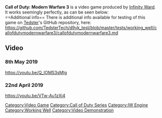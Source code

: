 <strong>Call of Duty: Modern Warfare 3</strong> is a video game produced by [[Infinity Ward]].<br />It works seemingly perfectly, as can be seen below:
<br />
==Additional info==
There is additional info available for testing of this game on [[User:Tedster|Tedster]]'s GitHub repository, here:
<br />
https://github.com/TedsterTech/d9vk_test/blob/master/tests/working_well/callofdutymodernwarfare3/callofdutymodernwarfare3.md

==Video==
===8th May 2019===
<youtube>https://youtu.be/Q_IOMS3sMIg</youtube>

===22nd April 2019===
<youtube>https://youtu.be/VTw-Au1zXi4</youtube>

[[Category:Video Game]]
[[Category:Call of Duty Series]]
[[Category:IW Engine]]
[[Category:Working Well]]
[[Category:Video Demonstration]]
